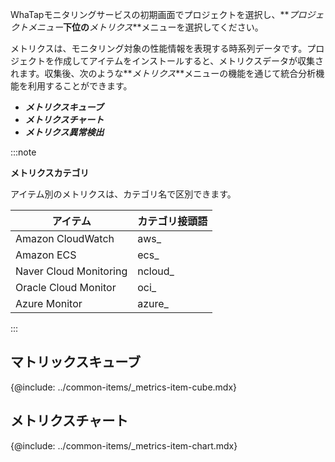 WhaTapモニタリングサービスの初期画面でプロジェクトを選択し、**_プロジェクトメニュー_**下位の**_メトリクス_**メニューを選択してください。

メトリクスは、モニタリング対象の性能情報を表現する時系列データです。プロジェクトを作成してアイテムをインストールすると、メトリクスデータが収集されます。収集後、次のような**_メトリクス_**メニューの機能を通じて統合分析機能を利用することができます。

-   **_メトリクスキューブ_**
-   **_メトリクスチャート_**
-   **_メトリクス異常検出_**

:::note 

**メトリクスカテゴリ**

アイテム別のメトリクスは、カテゴリ名で区別できます。

| アイテム                   | カテゴリ接頭語  |
| ---------------------- | -------- |
| Amazon CloudWatch      | aws\_    |
| Amazon ECS             | ecs\_    |
| Naver Cloud Monitoring | ncloud\_ |
| Oracle Cloud Monitor   | oci\_    |
| Azure Monitor          | azure\_  |

:::

## マトリックスキューブ

{@include: ../common-items/_metrics-item-cube.mdx} 

## メトリクスチャート

{@include: ../common-items/_metrics-item-chart.mdx}

<!-- 메트릭스 이상 탐지 문서 필요 230127 -->

<!-- 화면 필요? -->
